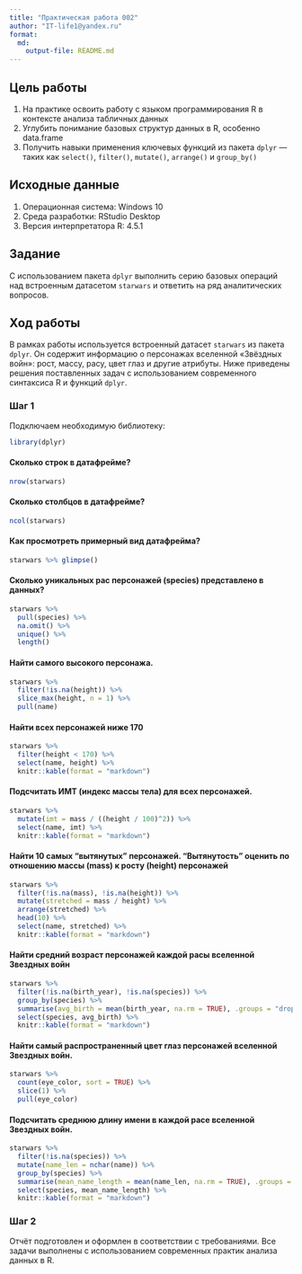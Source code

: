 ```yaml
---
title: "Практическая работа 002"
author: "IT-life1@yandex.ru"
format: 
  md:
    output-file: README.md
---
```


## Цель работы

1. На практике освоить работу с языком программирования R в контексте анализа табличных данных  
2. Углубить понимание базовых структур данных в R, особенно data.frame  
3. Получить навыки применения ключевых функций из пакета `dplyr` — таких как `select()`, `filter()`, `mutate()`, `arrange()` и `group_by()`

## Исходные данные

1. Операционная система: Windows 10  
2. Среда разработки: RStudio Desktop  
3. Версия интерпретатора R: 4.5.1  

## Задание

С использованием пакета `dplyr` выполнить серию базовых операций над встроенным датасетом `starwars` и ответить на ряд аналитических вопросов.

## Ход работы

В рамках работы используется встроенный датасет `starwars` из пакета `dplyr`. Он содержит информацию о персонажах вселенной «Звёздных войн»: рост, массу, расу, цвет глаз и другие атрибуты. Ниже приведены решения поставленных задач с использованием современного синтаксиса R и функций `dplyr`.

### Шаг 1

Подключаем необходимую библиотеку:

```r
library(dplyr)
```

    
#### Сколько строк в датафрейме?

```r
nrow(starwars)
```

#### Сколько столбцов в датафрейме?


```r
ncol(starwars)
```

#### Как просмотреть примерный вид датафрейма?

```r
starwars %>% glimpse()
```

#### Сколько уникальных рас персонажей (species) представлено в данных?

```r
starwars %>%
  pull(species) %>%
  na.omit() %>%
  unique() %>%
  length()
```

#### Найти самого высокого персонажа.

```r
starwars %>%
  filter(!is.na(height)) %>%
  slice_max(height, n = 1) %>%
  pull(name)
```

#### Найти всех персонажей ниже 170
 
```r
starwars %>%
  filter(height < 170) %>%
  select(name, height) %>%
  knitr::kable(format = "markdown")
```

#### Подсчитать ИМТ (индекс массы тела) для всех персонажей.

```r
starwars %>%
  mutate(imt = mass / ((height / 100)^2)) %>%
  select(name, imt) %>%
  knitr::kable(format = "markdown")
```


#### Найти 10 самых “вытянутых” персонажей. “Вытянутость” оценить по отношению массы (mass) к росту (height) персонажей
 
```r
starwars %>%
  filter(!is.na(mass), !is.na(height)) %>%
  mutate(stretched = mass / height) %>%
  arrange(stretched) %>%
  head(10) %>%
  select(name, stretched) %>%
  knitr::kable(format = "markdown")
```


#### Найти средний возраст персонажей каждой расы вселенной Звездных войн

```r
starwars %>%
  filter(!is.na(birth_year), !is.na(species)) %>%
  group_by(species) %>%
  summarise(avg_birth = mean(birth_year, na.rm = TRUE), .groups = "drop") %>%
  select(species, avg_birth) %>%
  knitr::kable(format = "markdown")
```

#### Найти самый распространенный цвет глаз персонажей вселенной Звездных войн.

```r
starwars %>%
  count(eye_color, sort = TRUE) %>%
  slice(1) %>%
  pull(eye_color)
```

#### Подсчитать среднюю длину имени в каждой расе вселенной Звездных войн.

```r
starwars %>%
  filter(!is.na(species)) %>%
  mutate(name_len = nchar(name)) %>%
  group_by(species) %>%
  summarise(mean_name_length = mean(name_len, na.rm = TRUE), .groups = "drop") %>%
  select(species, mean_name_length) %>%
  knitr::kable(format = "markdown")
```

### Шаг 2

Отчёт подготовлен и оформлен в соответствии с требованиями. Все задачи выполнены с использованием современных практик анализа данных в R.